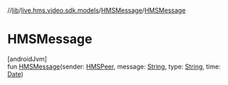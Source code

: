 //[lib](/api-reference/android/v2/home/content)/[live.hms.video.sdk.models](../index)/[HMSMessage](index)/[HMSMessage](-h-m-s-message)

# HMSMessage

[androidJvm]\
fun [HMSMessage](-h-m-s-message)(sender: [HMSPeer](../-h-m-s-peer/index), message: [String](https://kotlinlang.org/api/latest/jvm/stdlib/kotlin/-string/index.html), type: [String](https://kotlinlang.org/api/latest/jvm/stdlib/kotlin/-string/index.html), time: [Date](https://developer.android.com/reference/kotlin/java/util/Date.html))

